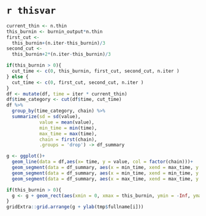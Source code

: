 
# `r thisvar`


```r

current_thin <- n.thin
this_burnin <- burnin_output*n.thin
first_cut <-
  this_burnin+(n.iter-this_burnin)/3
second_cut <- 
  this_burnin+2*(n.iter-this_burnin)/3

if(this_burnin > 0){
  cut_time <- c(0, this_burnin, first_cut, second_cut, n.iter )
} else {
  cut_time <- c(0, first_cut, second_cut, n.iter )
}
df <- mutate(df, time = iter * current_thin)
df$time_category <- cut(df$time, cut_time)
df %>% 
  group_by(time_category, chain) %>% 
  summarize(sd = sd(value),
            value = mean(value),
            min_time = min(time),
            max_time = max(time),
            chain = first(chain),
            .groups = 'drop') -> df_summary

g <- ggplot()+ 
  geom_line(data = df,aes(x= time, y = value, col = factor(chain)))+
  geom_segment(data = df_summary, aes(x = min_time, xend = max_time, y = value, yend = value, linetype = factor(chain)))+
  geom_segment(data = df_summary, aes(x = min_time, xend = min_time, y = value-0.05*value, yend = value+0.05*value))+
  geom_segment(data = df_summary, aes(x = max_time, xend = max_time, y = value-0.05*value, yend = value+0.05*value))

if(this_burnin > 0){
  g <- g + geom_rect(aes(xmin = 0, xmax = this_burnin, ymin = -Inf, ymax = Inf), alpha = 0.1, fill = 'red')
}
gridExtra::grid.arrange(g + ylab(tmp$fullname[i]))

```
